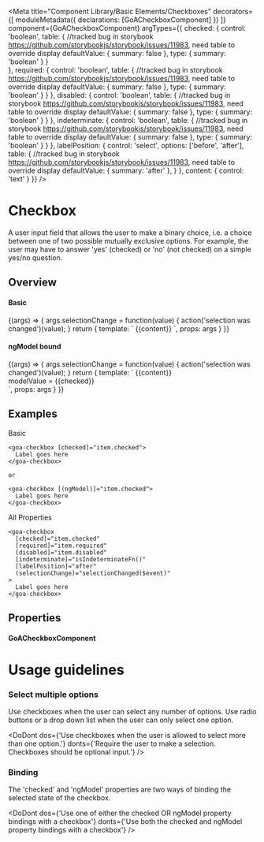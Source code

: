 


<Meta title="Component Library/Basic Elements/Checkboxes" decorators={[
        moduleMetadata({ 
          declarations: [GoACheckboxComponent]
        })
    ]}
    component={GoACheckboxComponent}
    argTypes={{ 
      checked: { 
        control: 'boolean',
        table: { //tracked bug in storybook https://github.com/storybookjs/storybook/issues/11983, need table to override display
           defaultValue: { summary: false },
           type: { summary: 'boolean' }
        }  
      },
      required: { 
        control: 'boolean', 
        table: { //tracked bug in storybook https://github.com/storybookjs/storybook/issues/11983, need table to override display
           defaultValue: { summary: false },
           type: { summary: 'boolean' }
        } 
      },
      disabled: { 
        control: 'boolean', 
        table: { //tracked bug in storybook https://github.com/storybookjs/storybook/issues/11983, need table to override display
           defaultValue: { summary: false },
           type: { summary: 'boolean' }
        } 
      },
      indeterminate: { 
        control: 'boolean', 
        table: { //tracked bug in storybook https://github.com/storybookjs/storybook/issues/11983, need table to override display
           defaultValue: { summary: false },
           type: { summary: 'boolean' }
        } 
      },
      labelPosition: { 
        control: 'select', 
        options: ['before', 'after'],
        table: { //tracked bug in storybook https://github.com/storybookjs/storybook/issues/11983, need table to override display
           defaultValue: { summary: 'after' },
        } 
      },
      content: { control: 'text' }
    }}
 />

# Checkbox
A user input field that allows the user to make a binary choice, i.e. a choice between one of two possible mutually exclusive options. For example, the user may have to answer 'yes' (checked) or 'no' (not checked) on a simple yes/no question.

## Overview

#### Basic
<Canvas>
  <Story name="Basic" height={200}
    args={{
      checked: false,
      required: false,
      disabled: false,
      indeterminate: false,
      labelPosition: 'after',
      content: 'Basic Checkbox'
    }}
  >
    {(args) => {
      args.selectionChange = function(value) {        
        action('selection was changed')(value);
      }
      return {
        template: `<goa-checkbox 
                      (selectionChange)="selectionChange($event)"
                      [checked]="checked" 
                      [required]="required" 
                      [disabled]="disabled" 
                      [indeterminate]="indeterminate" 
                      [labelPosition]="labelPosition"
                  >
                      {{content}}
                  </goa-checkbox>`,
        props: args
      }
    }}
  </Story>
</Canvas>

#### ngModel bound
<Canvas>
  <Story name="NgModel" height={200}
    args={{
      checked: false,
      required: false,
      disabled: false,
      indeterminate: false,
      labelPosition: 'after',
      content: 'NgModel Checkbox'
    }}>
    {(args) => {
      args.selectionChange = function(value) {
        action('selection was changed')(value);
      }
      return {
        template: `<goa-checkbox 
                      [(ngModel)]="checked" 
                      (ngModelChange)="selectionChange($event)"
                      [required]="required" 
                      [disabled]="disabled" 
                      [indeterminate]="indeterminate" 
                      [labelPosition]="labelPosition"
                  >
                      {{content}}
                  </goa-checkbox>
                   <div>
                    modelValue = {{checked}}
                  </div>`,
        props: args
      }
    }}
  </Story>
</Canvas>


## Examples
Basic
```
<goa-checkbox [checked]="item.checked">
  Label goes here
</goa-checkbox>

or

<goa-checkbox [(ngModel)]="item.checked">
  Label goes here
</goa-checkbox>

```

All Properties
```
<goa-checkbox
  [checked]="item.checked"
  [required]="item.required"
  [disabled]="item.disabled"
  [indeterminate]="isIndeterminateFn()"
  [labelPosition]="after"
  (selectionChange)="selectionChanged($event)"
>
  Label goes here
</goa-checkbox>

```

## Properties

#### GoACheckboxComponent  
<Description of={GoACheckboxComponent} />
<ArgsTable of={GoACheckboxComponent} />
  

# Usage guidelines

### Select multiple options
Use checkboxes when the user can select any number of options. Use radio buttons or a drop down list when the user can only select one option.

<DoDont 
  dos={'Use checkboxes when the user is allowed to select more than one option.'}
  donts={'Require the user to make a selection. Checkboxes should be optional input.'}
/>

### Binding
The 'checked' and 'ngModel' properties are two ways of binding the selected state of the checkbox.

<DoDont
  dos={'Use one of either the checked OR ngModel property bindings with a checkbox'}
  donts={'Use both the checked and ngModel property bindings with a checkbox'}
/>

